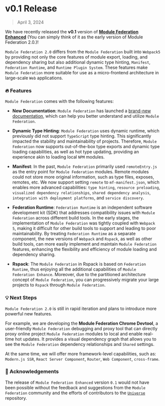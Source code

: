 # v0.1 Release

> April 3, 2024

We have recently released the **v0.1** version of **[Module Federation Enhanced](https://github.com/module-federation/core)** (You can simply think of it as the early version of Module Federation 2.0.)!

`Module Federation 2.0` differs from the `Module Federation` built into `Webpack5` by providing not only the core features of module export, loading, and dependency sharing but also additional dynamic type hinting, `Manifest`, `Federation Runtime`, and `Runtime Plugin System`. These features make `Module Federation` more suitable for use as a micro-frontend architecture in large-scale `Web` applications.

### 🔥 Features

`Module Federation` comes with the following features:

- **New Documentation**: `Module Federation` has launched a [brand-new documentation](https://module-federation.io/), which can help you better understand and utilize `Module Federation`.

- **Dynamic Type Hinting**: `Module Federation` uses dynamic runtime, which previously did not support `TypeScript` type hinting. This significantly impacted the stability and maintainability of projects. Therefore, `Module Federation` now supports out-of-the-box type exports and dynamic type loading capabilities, as well as hot type updating, providing an experience akin to loading local `NPM` modules.

- **Manifest**: In the past, `Module Federation` primarily used `remoteEntry.js` as the entry point for `Module Federation` modules. Remote modules could not store more original information, such as type files, exposes, remotes, etc. We now support setting `remote` to `mf-manifest.json`, which enables more advanced capabilities: `type hinting`, `resource preloading`, `visualized dependency relationships`, `shared dependency analysis`, `integration with deployment platforms`, and `service discovery`.

- **Federation Runtime**: `Federation Runtime` is an independent software development kit (SDK) that addresses compatibility issues with `Module Federation` across different build tools. In the early stages, the implementation of `Module Federation` was tightly coupled with `Webpack 5`, making it difficult for other build tools to support and leading to poor maintainability. By treating `Federation Runtime` as a separate component, the new versions of `Webpack` and `Rspack`, as well as other build tools, can more easily implement and maintain `Module Federation` features, enhancing the flexibility and efficiency of module loading and dependency sharing.

- **Rspack**: The `Module Federation` in Rspack is based on `Federation Runtime`, thus enjoying all the additional capabilities of `Module Federation Enhance`. Moreover, due to the partitioned architecture concept of `Module Federation`, you can progressively migrate your large projects to `Rspack` through `Module Federation`.

### 💡 Next Steps

`Module Federation 2.0` is still in rapid iteration and plans to introduce more powerful new features.

For example, we are developing the **Module Federation Chrome Devtool**, a user-friendly `Module Federation` debugging and proxy tool that can directly proxy online project `Module Federation` modules to local and enable real-time hot updates. It provides a visual dependency graph that allows you to see the `Module Federation` dependency relationships and `Shared` settings.

At the same time, we will offer more framework-level capabilities, such as: `Modern.js SSR`, `React Server Component`, `Router`, `Web Component`, `cross-frame`.

### 🙏 Acknowledgements

The release of `Module Federation Enhanced` version `0.1` would not have been possible without the feedback and suggestions from the `Module Federation` community and the efforts of contributors to the [`Universe`](https://github.com/module-federation/core) repository.
